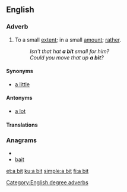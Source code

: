 {{also|bit}}
==English==

===Adverb===
{{en-adv|pos=[[a]] [[bit]]|-}}

# To a small [[extent]]; in a small [[amount]]; [[rather]].
#: ''Isn't that hat '''a bit''' small for him?''
#: ''Could you move that up '''a bit'''?''

====Synonyms====
* [[a little]]

====Antonyms====
* [[a lot]]

====Translations====
{{trans-see|a little}}

===Anagrams===
* {{alphagram|abit}}
* [[bait#English|bait]]

[[Category:English degree adverbs]]

[[et:a bit]]
[[ku:a bit]]
[[simple:a bit]]
[[fi:a bit]]